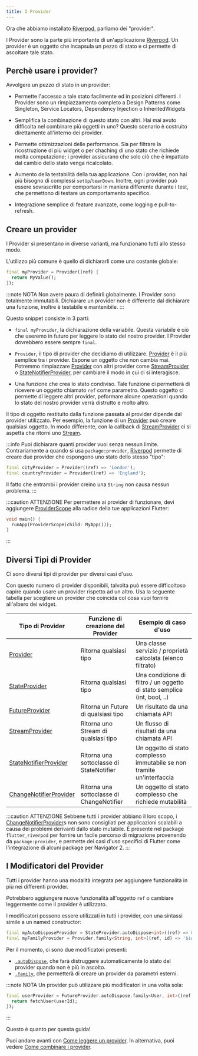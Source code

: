 ```yaml
---
title: I Provider
---
```



Ora che abbiamo installato [Riverpod], parliamo dei "provider".

I Provider sono la parte più importante di un'applicazione [Riverpod].
Un provider è un oggetto che incapsula un pezzo di stato e ci permette di ascoltare tale stato.


## Perchè usare i provider?

Avvolgere un pezzo di stato in un provider:

- Permette l'accesso a tale stato facilmente ed in posizioni differenti.
  I Provider sono un rimpiazzamento completo a Design Patterns come Singleton,
  Service Locators, Dependency Injection o InheritedWidgets

- Semplifica la combinazione di questo stato con altri.
  Hai mai avuto difficolta nel combinare più oggetti in uno? Questo scenario è costruito
  direttamente all'interno dei provider.

- Permette ottimizzazioni delle performance.
  Sia per filtrare la ricostruzione di più widget o per chaching di uno stato che richiede molta computazione;
  i provider assicurano che solo ciò che è impattato dal cambio dello stato venga ricalcolato.

- Aumento della testabilità della tua applicazione.
  Con i provider, non hai più bisogno di complessi `setUp`/`tearDown`. Inoltre,
  ogni provider può essere sovrascritto per comportarsi in maniera differente durante i test, che
  permettono di testare un comportamento specifico.

- Integrazione semplice di feature avanzate, come logging e pull-to-refresh.


## Creare un provider

I Provider si presentano in diverse varianti, ma funzionano tutti allo stesso modo.

L'utilizzo più comune è quello di dichiararli come una costante globale:

```dart
final myProvider = Provider((ref) {
  return MyValue();
});
```

:::note NOTA
Non avere paura di definirli globalmente.
I Provider sono totalmente immutabili. Dichiarare un provider non è differente dal dichiarare
una funzione, inoltre è testabile e mantenibile.
:::

Questo snippet consiste in 3 parti:

- `final myProvider`, la dichiarazione della variabile.
  Questa variabile è ciò che useremo in futuro per leggere lo stato del nostro provider.
  I Provider dovrebbero essere sempre `final`.

- `Provider`, il tipo di provider che decidiamo di utilizzare.
  [Provider] è il più semplice tra i provider. Espone un oggetto che non cambia mai.
  Potremmo rimpiazzare [Provider] con altri provider come [StreamProvider] o
  [StateNotifierProvider], per cambiare il modo in cui ci si interagisce.

- Una funzione che crea lo stato condiviso.
  Tale funzione ci permetterà di ricevere un oggetto chiamato `ref` come parametro. Questo oggetto
  ci permette di leggere altri provider, peformare alcune operazioni quando lo stato
  del nostro provider verrà distrutto e molto altro.

Il tipo di oggetto restituito dalla funzione passata al provider dipende
dal provider utilizzato.
Per esempio, la funzione di un [Provider] può creare qualsiasi oggetto.
In modo differente, con la callback di [StreamProvider] ci si aspetta che ritorni uno [Stream].

:::info
Puoi dichiarare quanti provider vuoi senza nessun limite.
Contrariamente a quando si usa `package:provider`, [Riverpod] permette di creare due
provider che espongono uno stato dello stesso "tipo":

```dart
final cityProvider = Provider((ref) => 'London');
final countryProvider = Provider((ref) => 'England');
```

Il fatto che entrambi i provider creino una `String` non causa nessun problema.
:::

:::caution ATTENZIONE
Per permettere ai provider di funzionare, devi aggiungere [ProviderScope]
alla radice della tue applicazioni Flutter:

```dart
void main() {
  runApp(ProviderScope(child: MyApp()));
}
```

:::

## Diversi Tipi di Provider

Ci sono diversi tipi di provider per diversi casi d'uso.

Con questo numero di provider disponibili, talvolta può essere difficoltoso capire quando usare un provider
rispetto ad un altro.
Usa la seguente tabella per scegliere un provider che coincida col cosa vuoi fornire all'albero dei widget.

| Tipo di Provider         | Funzione di creazione del Provider        | Esempio di caso d'uso                                                   |
| ------------------------ | ------------------------------------      | --------------------------------------------------------------------    |
| [Provider]               | Ritorna qualsiasi tipo                    | Una classe servizio / proprietà calcolata (elenco filtrato)             |
| [StateProvider]          | Ritorna qualsiasi tipo                    | Una condizione di filtro / un oggetto di stato semplice (int, bool, ..) |
| [FutureProvider]         | Ritorna un Future di qualsiasi tipo       | Un risultato da una chiamata API                                        |
| [StreamProvider]         | Ritorna uno Stream di qualsiasi tipo      | Un flusso di risultati da una chiamata API                              |
| [StateNotifierProvider]  | Ritorna una sottoclasse di StateNotifier  | Un oggetto di stato complesso immutabile se non tramite un'interfaccia  |
| [ChangeNotifierProvider] | Ritorna una sottoclasse di ChangeNotifier | Un oggetto di stato complesso che richiede mutabilità                   |

:::caution ATTENZIONE
Sebbene tutti i provider abbiano il loro scopo, i [ChangeNotifierProvider]s non sono consigliati per
applicazioni scalabili a causa dei problemi derivanti dallo stato mutabile.
È presente nel package `flutter_riverpod` per fornire un facile percorso di migrazione provenendo da `package:provider`,
e permette dei casi d'uso specifici di Flutter come l'integrazione di alcuni package per Navigator 2.
:::

## I Modificatori del Provider

Tutti i provider hanno una modalità integrata per aggiungere funzionalità in più nei differenti provider.

Potrebbero aggiungere nuove funzionalità all'oggetto `ref` o cambiare leggermente come il provider
è utilizzato.

I modificatori possono essere utilizzati in tutti i provider, con una sintassi simile a un named constructor:

```dart
final myAutoDisposeProvider = StateProvider.autoDispose<int>((ref) => 0);
final myFamilyProvider = Provider.family<String, int>((ref, id) => '$id');
```

Per il momento, ci sono due modificatori presenti:

- [`.autoDispose`](/docs/concepts/modifiers/auto_dispose), che farà distruggere automaticamente lo stato del provider
  quando non è più in ascolto.
- [`.family`](/docs/concepts/modifiers/family), che permetterà di creare un provider da parametri esterni.

:::note NOTA
Un provider può utilizzare più modificatori in una volta sola:
```dart
final userProvider = FutureProvider.autoDispose.family<User, int>((ref, userId) async {
  return fetchUser(userId);
});
```

:::

Questo è quanto per questa guida!

Puoi andare avanti con [Come leggere un provider](/docs/concepts/reading).
In alternativa, puoi vedere [Come combinare i provider](/docs/concepts/combining_providers).

[get_it]: http://pub.dev/packages/get_it
[inheritedwidget]: https://api.flutter.dev/flutter/widgets/InheritedWidget-class.html
[stream]: https://api.dart.dev/stable/2.8.4/dart-async/Stream-class.html
[ondispose]: https://pub.dev/documentation/riverpod/latest/riverpod/Ref/onDispose.html
[riverpod]: https://github.com/rrousselgit/riverpod
[hooks_riverpod]: https://pub.dev/packages/hooks_riverpod
[flutter_riverpod]: https://pub.dev/packages/flutter_riverpod
[flutter_hooks]: https://github.com/rrousselGit/flutter_hooks
[provider]: /docs/providers/provider
[streamprovider]: /docs/providers/stream_provider
[futureprovider]: /docs/providers/future_provider
[stateprovider]: /docs/providers/state_provider
[statenotifierprovider]: /docs/providers/state_notifier_provider
[changenotifierprovider]: https://pub.dev/documentation/flutter_riverpod/latest/flutter_riverpod/ChangeNotifierProvider-class.html

[providerscope]: https://pub.dev/documentation/flutter_riverpod/latest/flutter_riverpod/ProviderScope-class.html

